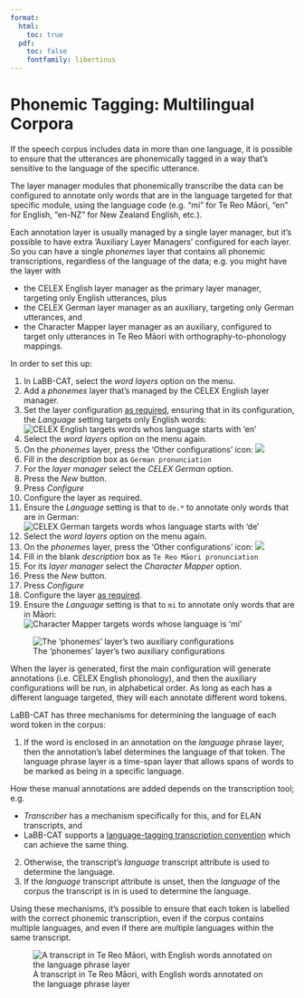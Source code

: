 ```yaml
---
format:
  html:
    toc: true
  pdf: 
    toc: false
    fontfamily: libertinus
---
```

# Phonemic Tagging: Multilingual Corpora

If the speech corpus includes data in more than one language, it is possible to ensure that the utterances are phonemically tagged in a way that's sensitive to the language of the specific utterance.

The layer manager modules that phonemically transcribe the data can be configured to annotate only words that are in the language targeted for that specific module, using the language code (e.g. "mi" for Te Reo Māori, "en" for English, "en-NZ" for New Zealand English, etc.).

Each annotation layer is usually managed by a single layer manager, but it's possible to have extra 'Auxiliary Layer Managers' configured for each layer. So you can have a single *phonemes* layer that contains all phonemic transcriptions, regardless of the language of the data; e.g. you might have the layer with

- the CELEX English layer manager as the primary layer manager, targeting only English utterances, plus
- the CELEX German layer manager as an auxiliary, targeting only German utterances, and
- the Character Mapper layer manager as an auxiliary, configured to target only utterances in Te Reo Māori with orthography-to-phonology mappings.

In order to set this up:

1. In LaBB-CAT, select the *word layers* option on the menu.
1. Add a *phonemes* layer that's managed by the CELEX English layer manager.
1. Set the layer configuration [as required](celex.qmd), ensuring that in its configuration, the *Language* setting targets only English words:\
   ![CELEX English targets words whos language starts with 'en'](CELEXEnglishOnly.png){fig-alt="Language set to en.*"}
1. Select the *word layers* option on the menu again.
1. On the *phonemes* layer, press the 'Other configurations' icon: ![](AuxiliariesIcon.png)
1. Fill in the *description* box as `German pronunciation` 
1. For the *layer manager* select the *CELEX German* option.
1. Press the *New* button.
1. Press *Configure*
1. Configure the layer as required.
1. Ensure the *Language* setting is that to `de.*` to annotate only words that are in German:\
   ![CELEX German targets words whos language starts with 'de'](CELEXGermanOnly.png){fig-alt="Language set to de.*"}
1. Select the *word layers* option on the menu again.
1. On the *phonemes* layer, press the 'Other configurations' icon: ![](AuxiliariesIcon.png)
1. Fill in the blank *description* box as `Te Reo Māori pronunciation` 
1. For its *layer manager* select the *Character Mapper* option.
1. Press the *New* button.
1. Press *Configure*
1. Configure the layer [as required](character-mapper.qmd).
1. Ensure the *Language* setting is that to `mi` to annotate only words that are in Māori:\
   ![Character Mapper targets words whose language is 'mi'](CharacterMapperMāoriOnly.png){fig-alt="Language set to mi"}

![The 'phonemes' layer's two auxiliary configurations](PhonemesLayerAuxiliaryConfigurations.png){fig-alt="The 'auxiliary layer managers' page, with two rows, 'German pronunciation' managed by CELEX German, and 'Te Reo Māori pronunciation' managed by Character Mapper"}

When the layer is generated, first the main configuration will generate annotations (i.e. CELEX English phonology), and then the auxiliary configurations will be run, in alphabetical order. As long as each has a different language targeted, they will each annotate different word tokens.

LaBB-CAT has three mechanisms for determining the language of each word token in the corpus:

1. If the word is enclosed in an annotation on the *language* phrase layer, then the annotation's label determines the language of that token. The language phrase layer is a time-span layer that allows spans of words to be marked as being in a specific language. 

::: {.callout-tip}
How these manual annotations are added depends on the transcription tool; e.g. 

- *Transcriber* has a mechanism specifically for this, and for ELAN transcripts, and
- LaBB-CAT supports a [language-tagging transcription convention](../transcription/elan-language.qmd#speech-in-a-different-language) which can achieve the same thing.
:::

2. Otherwise, the transcript's *language* transcript attribute is used to determine the language.
3. If the *language* transcript attribute is unset, then the *language* of the corpus the transcript is in is used to determine the language.


Using these mechanisms, it's possible to ensure that each token is labelled with the correct phonemic transcription, even if the corpus contains multiple languages, and even if there are multiple languages within the same transcript.

![A transcript in Te Reo Māori, with English words annotated on the language phrase layer](MaoriEnglishTranscript.png)